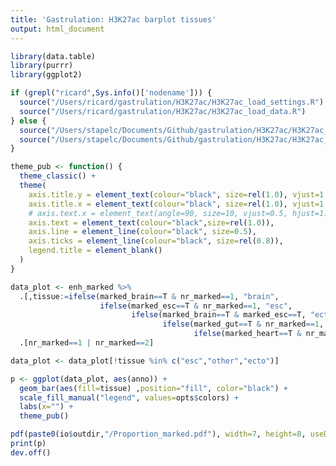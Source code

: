 ```yaml
---
title: 'Gastrulation: H3K27ac barplot tissues'
output: html_document
---
```


```r
library(data.table)
library(purrr)
library(ggplot2)
```

```r
if (grepl("ricard",Sys.info()['nodename'])) {
  source("/Users/ricard/gastrulation/H3K27ac/H3K27ac_load_settings.R")
  source("/Users/ricard/gastrulation/H3K27ac/H3K27ac_load_data.R")  
} else {
  source("/Users/stapelc/Documents/Github/gastrulation/H3K27ac/H3K27ac_load_settings.R")
  source("/Users/stapelc/Documents/Github/gastrulation/H3K27ac/H3K27ac_load_data.R")
}

theme_pub <- function() {
  theme_classic() +
  theme(
    axis.title.y = element_text(colour="black", size=rel(1.0), vjust=1.5),
    axis.title.x = element_text(colour="black", size=rel(1.0), vjust=1.5),
    # axis.text.x = element_text(angle=90, size=10, vjust=0.5, hjust=1.0, color="black),
    axis.text = element_text(colour="black",size=rel(1.0)),
    axis.line = element_line(colour="black", size=0.5),
    axis.ticks = element_line(colour="black", size=rel(0.8)),
    legend.title = element_blank()
  )
}
```

<!-- Classify enhancers by tissue  -->
```r
data_plot <- enh_marked %>% 
  .[,tissue:=ifelse(marked_brain==T & nr_marked==1, "brain", 
                    ifelse(marked_esc==T & nr_marked==1, "esc", 
                           ifelse(marked_brain==T & marked_esc==T, "ecto", 
                                  ifelse(marked_gut==T & nr_marked==1, "gut", 
                                         ifelse(marked_heart==T & nr_marked==1, "heart", "other")))))] %>%
  .[nr_marked==1 | nr_marked==2]
```

<!-- Remove tissues -->
```r
data_plot <- data_plot[!tissue %in% c("esc","other","ecto")]
```

<!-- Barplot fraction of marked lineage-specific enhancers in each cell type --> 

```r
p <- ggplot(data_plot, aes(anno)) +
  geom_bar(aes(fill=tissue) ,position="fill", color="black") +
  scale_fill_manual("legend", values=opts$colors) +
  labs(x="") +
  theme_pub()

pdf(paste0(io$outdir,"/Proportion_marked.pdf"), width=7, height=8, useDingbats=F)
print(p)
dev.off()
```
